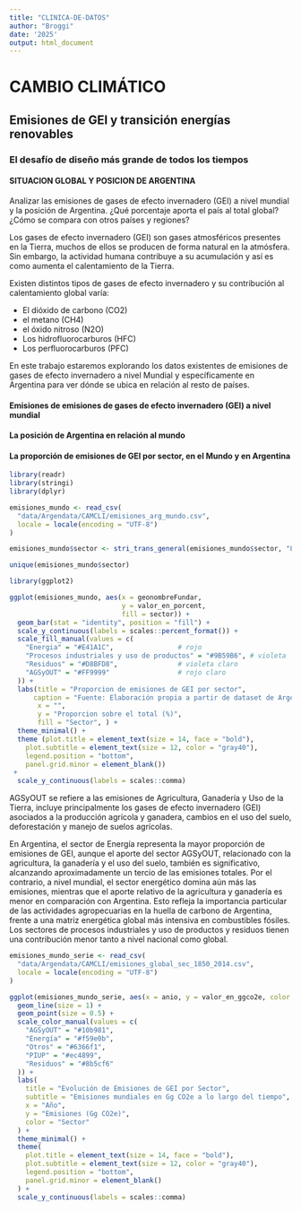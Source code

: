 ```yaml
---
title: "CLINICA-DE-DATOS"
author: "Broggi"
date: '2025'
output: html_document
---
```


# **CAMBIO CLIMÁTICO**
## **Emisiones de GEI y transición energías renovables**

### **El desafío de diseño más grande de todos los tiempos**

#### **SITUACION GLOBAL Y POSICION DE ARGENTINA**

Analizar las emisiones de gases de efecto invernadero (GEI) a nivel mundial y la posición de Argentina. ¿Qué porcentaje aporta el país al total global? ¿Cómo se compara con otros países y regiones?

Los gases de efecto invernadero (GEI) son gases atmosféricos presentes en la Tierra, muchos de ellos se producen de forma natural en la atmósfera. Sin embargo, la actividad humana contribuye a su acumulación y así es como aumenta el calentamiento de la Tierra. 

Existen distintos tipos de gases de efecto invernadero y su contribución al calentamiento global varía:

* El dióxido de carbono (CO2) 
* el metano (CH4)
* el óxido nitroso (N2O)
* Los hidrofluorocarburos (HFC)
* Los perfluorocarburos (PFC)

En este trabajo estaremos explorando los datos existentes de emisiones de gases de efecto invernadero a nivel Mundial y específicamente en Argentina para ver dónde se ubica en relación al resto de países.

#### **Emisiones de emisiones de gases de efecto invernadero (GEI) a nivel mundial**

#### **La posición de Argentina en relación al mundo**

#### **La proporción de emisiones de GEI por sector, en el Mundo y en Argentina**

```r
library(readr)
library(stringi)
library(dplyr)

emisiones_mundo <- read_csv(
  "data/Argendata/CAMCLI/emisiones_arg_mundo.csv",
  locale = locale(encoding = "UTF-8")
)

emisiones_mundo$sector <- stri_trans_general(emisiones_mundo$sector, "Latin-ASCII")

unique(emisiones_mundo$sector)
```

```r
library(ggplot2)

ggplot(emisiones_mundo, aes(x = geonombreFundar, 
                            y = valor_en_porcent, 
                            fill = sector)) +
  geom_bar(stat = "identity", position = "fill") +
  scale_y_continuous(labels = scales::percent_format()) +
  scale_fill_manual(values = c(
    "Energia" = "#E41A1C",                # rojo
    "Procesos industriales y uso de productos" = "#9B59B6", # violeta
    "Residuos" = "#D8BFD8",               # violeta claro
    "AGSyOUT" = "#FF9999"                 # rojo claro
  )) +
  labs(title = "Proporcion de emisiones de GEI por sector", 
      caption = "Fuente: Elaboración propia a partir de dataset de Argendata - Fundar",
       x = "",
       y = "Proporcion sobre el total (%)",
       fill = "Sector", ) +
  theme_minimal() +
  theme (plot.title = element_text(size = 14, face = "bold"),
    plot.subtitle = element_text(size = 12, color = "gray40"),
    legend.position = "bottom",
    panel.grid.minor = element_blank())
 +
  scale_y_continuous(labels = scales::comma)
```
AGSyOUT se refiere a las emisiones de Agricultura, Ganadería y Uso de la Tierra, incluye principalmente los gases de efecto invernadero (GEI) asociados a la producción agrícola y ganadera, cambios en el uso del suelo, deforestación y manejo de suelos agrícolas.

En Argentina, el sector de Energía representa la mayor proporción de emisiones de GEI, aunque el aporte del sector AGSyOUT, relacionado con la agricultura, la ganadería y el uso del suelo, también es significativo, alcanzando aproximadamente un tercio de las emisiones totales. Por el contrario, a nivel mundial, el sector energético domina aún más las emisiones, mientras que el aporte relativo de la agricultura y ganadería es menor en comparación con Argentina. Esto refleja la importancia particular de las actividades agropecuarias en la huella de carbono de Argentina, frente a una matriz energética global más intensiva en combustibles fósiles. Los sectores de procesos industriales y uso de productos y residuos tienen una contribución menor tanto a nivel nacional como global.

```r
emisiones_mundo_serie <- read_csv(
  "data/Argendata/CAMCLI/emisiones_global_sec_1850_2014.csv",
  locale = locale(encoding = "UTF-8")
)
```

```r
ggplot(emisiones_mundo_serie, aes(x = anio, y = valor_en_ggco2e, color = sector, group = sector)) +
  geom_line(size = 1) +
  geom_point(size = 0.5) +
  scale_color_manual(values = c(
    "AGSyOUT" = "#10b981",
    "Energía" = "#f59e0b",
    "Otros" = "#6366f1",
    "PIUP" = "#ec4899",
    "Residuos" = "#8b5cf6"
  )) +
  labs(
    title = "Evolución de Emisiones de GEI por Sector",
    subtitle = "Emisiones mundiales en Gg CO2e a lo largo del tiempo",   caption = "Fuente: Elaboración propia a partir de dataset de Argendata - Fundar",
    x = "Año",
    y = "Emisiones (Gg CO2e)",
    color = "Sector"
  ) +
  theme_minimal() +
  theme(
    plot.title = element_text(size = 14, face = "bold"),
    plot.subtitle = element_text(size = 12, color = "gray40"),
    legend.position = "bottom",
    panel.grid.minor = element_blank()
  ) +
  scale_y_continuous(labels = scales::comma)
```

